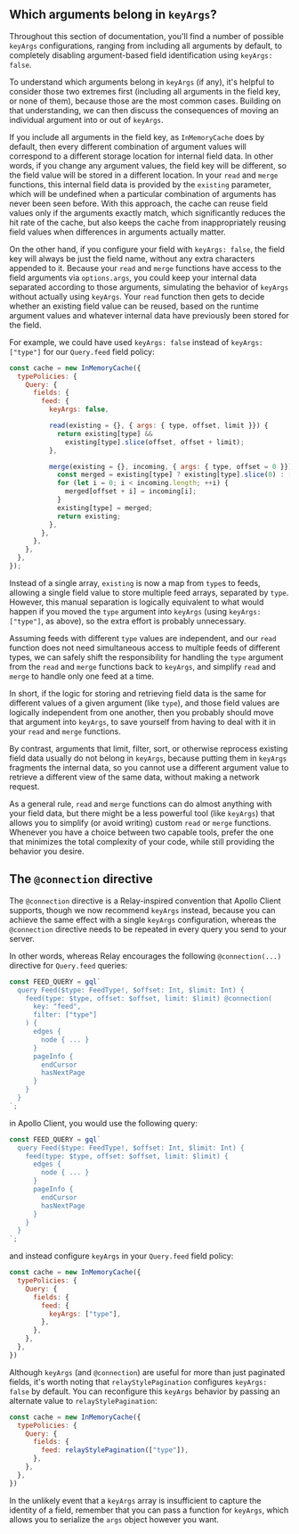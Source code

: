 ## Which arguments belong in `keyArgs`?

Throughout this section of documentation, you'll find a number of possible `keyArgs` configurations, ranging from including all arguments by default, to completely disabling argument-based field identification using `keyArgs: false`.

To understand which arguments belong in `keyArgs` (if any), it's helpful to consider those two extremes first (including all arguments in the field key, or none of them), because those are the most common cases. Building on that understanding, we can then discuss the consequences of moving an individual argument into or out of `keyArgs`.

If you include all arguments in the field key, as `InMemoryCache` does by default, then every different combination of argument values will correspond to a different storage location for internal field data. In other words, if you change any argument values, the field key will be different, so the field value will be stored in a different location. In your `read` and `merge` functions, this internal field data is provided by the `existing` parameter, which will be undefined when a particular combination of arguments has never been seen before. With this approach, the cache can reuse field values only if the arguments exactly match, which significantly reduces the hit rate of the cache, but also keeps the cache from inappropriately reusing field values when differences in arguments actually matter.

On the other hand, if you configure your field with `keyArgs: false`, the field key will always be just the field name, without any extra characters appended to it. Because your `read` and `merge` functions have access to the field arguments via `options.args`, you could keep your internal data separated according to those arguments, simulating the behavior of `keyArgs` without actually using `keyArgs`. Your `read` function then gets to decide whether an existing field value can be reused, based on the runtime argument values and whatever internal data have previously been stored for the field.

For example, we could have used `keyArgs: false` instead of `keyArgs: ["type"]` for our `Query.feed` field policy:

```js
const cache = new InMemoryCache({
  typePolicies: {
    Query: {
      fields: {
        feed: {
          keyArgs: false,

          read(existing = {}, { args: { type, offset, limit }}) {
            return existing[type] &&
              existing[type].slice(offset, offset + limit);
          },

          merge(existing = {}, incoming, { args: { type, offset = 0 }}) {
            const merged = existing[type] ? existing[type].slice(0) : [];
            for (let i = 0; i < incoming.length; ++i) {
              merged[offset + i] = incoming[i];
            }
            existing[type] = merged;
            return existing;
          },
        },
      },
    },
  },
});
```

Instead of a single array, `existing` is now a map from `type`s to feeds, allowing a single field value to store multiple feed arrays, separated by `type`. However, this manual separation is logically equivalent to what would happen if you moved the `type` argument into `keyArgs` (using `keyArgs: ["type"]`, as above), so the extra effort is probably unnecessary.

Assuming feeds with different `type` values are independent, and our `read` function does not need simultaneous access to multiple feeds of different types, we can safely shift the responsibility for handling the `type` argument from the `read` and `merge` functions back to `keyArgs`, and simplify `read` and `merge` to handle only one feed at a time.

In short, if the logic for storing and retrieving field data is the same for different values of a given argument (like `type`), and those field values are logically independent from one another, then you probably should move that argument into `keyArgs`, to save yourself from having to deal with it in your `read` and `merge` functions.

By contrast, arguments that limit, filter, sort, or otherwise reprocess existing field data usually do not belong in `keyArgs`, because putting them in `keyArgs` fragments the internal data, so you cannot use a different argument value to retrieve a different view of the same data, without making a network request.

As a general rule, `read` and `merge` functions can do almost anything with your field data, but there might be a less powerful tool (like `keyArgs`) that allows you to simplify (or avoid writing) custom `read` or `merge` functions. Whenever you have a choice between two capable tools, prefer the one that minimizes the total complexity of your code, while still providing the behavior you desire.

## The `@connection` directive

The `@connection` directive is a Relay-inspired convention that Apollo Client supports, though we now recommend `keyArgs` instead, because you can achieve the same effect with a single `keyArgs` configuration, whereas the `@connection` directive needs to be repeated in every query you send to your server.

In other words, whereas Relay encourages the following `@connection(...)` directive for `Query.feed` queries:
```js
const FEED_QUERY = gql`
  query Feed($type: FeedType!, $offset: Int, $limit: Int) {
    feed(type: $type, offset: $offset, limit: $limit) @connection(
      key: "feed",
      filter: ["type"]
    ) {
      edges {
        node { ... }
      }
      pageInfo {
        endCursor
        hasNextPage
      }
    }
  }
`;
```
in Apollo Client, you would use the following query:
```js
const FEED_QUERY = gql`
  query Feed($type: FeedType!, $offset: Int, $limit: Int) {
    feed(type: $type, offset: $offset, limit: $limit) {
      edges {
        node { ... }
      }
      pageInfo {
        endCursor
        hasNextPage
      }
    }
  }
`;
```
and instead configure `keyArgs` in your `Query.feed` field policy:
```js
const cache = new InMemoryCache({
  typePolicies: {
    Query: {
      fields: {
        feed: {
          keyArgs: ["type"],
        },
      },
    },
  },
})
```
Although `keyArgs` (and `@connection`) are useful for more than just paginated fields, it's worth noting that `relayStylePagination` configures `keyArgs: false` by default. You can reconfigure this `keyArgs` behavior by passing an alternate value to `relayStylePagination`:
```js
const cache = new InMemoryCache({
  typePolicies: {
    Query: {
      fields: {
        feed: relayStylePagination(["type"]),
      },
    },
  },
})
```
In the unlikely event that a `keyArgs` array is insufficient to capture the identity of a field, remember that you can pass a function for `keyArgs`, which allows you to serialize the `args` object however you want.
